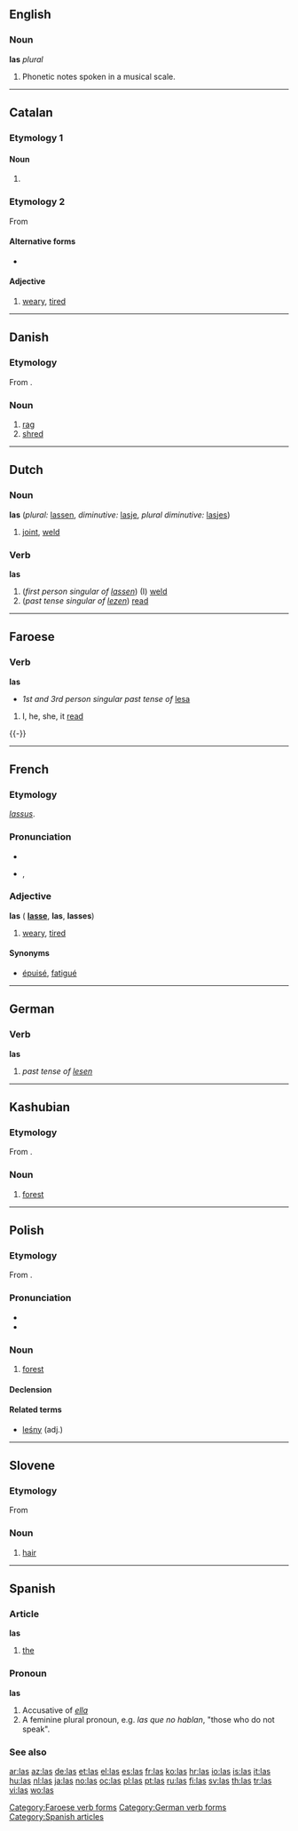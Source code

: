 {{also|lás|lås}}
==English==

===Noun===
'''las''' ''plural''

# {{plural of|[[la]]}}  Phonetic notes spoken in a musical scale.

----

==Catalan==

===Etymology 1===

====Noun====
{{ca-noun-form|m|p}}

# {{ca-plural of|la}}

===Etymology 2===
From {{etyl|la|ca}} {{term|lang=la|lassus||tired}}

====Alternative forms====
* {{l|ca|llas}}

====Adjective====
{{ca-adj-mf|stem=lass|mpl=lassos}}

# [[weary]], [[tired]]

----

==Danish==

===Etymology===

From {{etyl|gml|da}} {{term|las||patch, scrap|lang=gml}}.

===Noun===
{{da-noun|en|er}}

# [[rag]]
# [[shred]]

{{da-noun-infl|en|er||las'}}

----

==Dutch==

===Noun===
'''las''' (''plural:'' [[lassen]], ''diminutive:'' [[lasje]], ''plural diminutive:'' [[lasjes]])

# [[joint]], [[weld]]

===Verb===
'''las'''

# (''first person singular of [[lassen]]'') (I) [[weld]]
# (''past tense singular of [[lezen]]'') [[read]]

----

==Faroese==
{{fo-conj-56s|l|e|s|i|a|ó}}

===Verb===
'''las'''
* ''1st and 3rd person singular past tense of'' [[lesa]]

# I, he, she, it [[read]]

{{-}}

[[Category:Faroese verb forms]]

----

==French==

===Etymology===
{{etyl|la|fr}} ''[[lassus]]''.

===Pronunciation===
* {{audio|Fr-las.ogg|audio}}
* {{IPA|/lɑ/|lang=fr}}, {{SAMPA|/la/}}

===Adjective===
{{fr-infl-adj|sm=las|sf=lasse|pm=las|pf=lasses|smp=la|sfp=las|pmp=la|pfp=las}}
'''las''' {{m}} ({{f}} '''[[lasse]]''', {{m|p}} '''las''', {{f|p}} '''lasses''')

# [[weary]], [[tired]]

====Synonyms====
* [[épuisé]], [[fatigué]]

----

==German==

===Verb===
'''las'''

# ''past tense of [[lesen]]''

[[Category:German verb forms]]

----

==Kashubian==

===Etymology===
From {{proto|Slavic|lěsъ|lang=csb}}.

===Noun===
{{infl|csb|noun|g=m}}

# [[forest]]

----

==Polish==

===Etymology===
From {{proto|Slavic|lěsъ|lang=pl}}.

===Pronunciation===
* {{audio|Pl-las.ogg|audio}}
* {{IPA|[las]|lang=pl}}

===Noun===
{{infl|pl|noun|g=m}}

# [[forest]]

====Declension====
{{pl-decl-noun
|las|lasy
|lasu|lasów
|lasowi|lasom
|las|lasy
|lasem|lasami
|lesie|lasach
|lesie|lasy
}}

====Related terms====
* [[leśny]] (adj.)

----

==Slovene==

===Etymology===
From {{proto|Slavic|volsъ|lang=sl}}

===Noun===
{{infl|sl|noun|g=m}}

# [[hair]]

----

==Spanish==

===Article===
'''las''' {{f|p}}

# [[the]]

===Pronoun===
'''las'''

# Accusative of ''[[ella]]''
# A feminine plural pronoun, e.g. ''las que no hablan'', "those who do not speak".

===See also===
{{Spanish pronoun}}

[[Category:Spanish articles]]

[[ar:las]]
[[az:las]]
[[de:las]]
[[et:las]]
[[el:las]]
[[es:las]]
[[fr:las]]
[[ko:las]]
[[hr:las]]
[[io:las]]
[[is:las]]
[[it:las]]
[[hu:las]]
[[nl:las]]
[[ja:las]]
[[no:las]]
[[oc:las]]
[[pl:las]]
[[pt:las]]
[[ru:las]]
[[fi:las]]
[[sv:las]]
[[th:las]]
[[tr:las]]
[[vi:las]]
[[wo:las]]